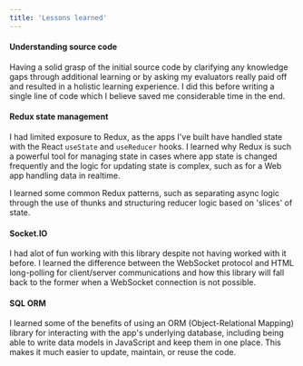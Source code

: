 ```yaml
---
title: 'Lessons learned'
---
```


<h4>Understanding source code</h4>Having a solid grasp of the initial source code by clarifying any
knowledge gaps through additional learning or by asking my evaluators really paid off and resulted
in a holistic learning experience. I did this before writing a single line of code which I believe
saved me considerable time in the end.
<br />

<h4>Redux state management</h4> I had limited exposure to Redux, as the apps I've built have handled
state with the React <code>useState</code> and <code>useReducer</code> hooks. I learned why Redux is
such a powerful tool for managing state in cases where app state is changed frequently and the logic
for updating state is complex, such as for a Web app handling data in realtime.

I learned some common Redux patterns, such as separating async logic through the use of thunks and structuring reducer logic based on 'slices' of state.

<h4>Socket.IO</h4> I had alot of fun working with this library despite not having worked with it before.
I learned the difference between the WebSocket protocol and HTML long-polling for client/server communications
and how this library will fall back to the former when a WebSocket connection is not possible.

<h4>SQL ORM</h4> I learned some of the benefits of using an ORM (Object-Relational Mapping) library for
interacting with the app's underlying database, including being able to write data models in JavaScript
and keep them in one place. This makes it much easier to update, maintain, or reuse the code.
